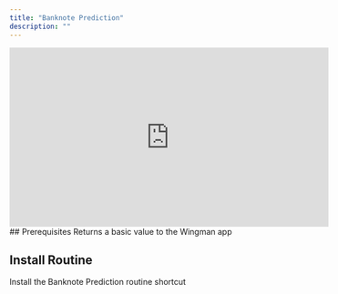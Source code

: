 ```yaml
---
title: "Banknote Prediction"
description: ""
---
```


<iframe src="https://video.bunnycdn.com/embed/342717/28a6d363-0274-4924-a901-86a3b8189e3f?autoplay=true"
                                    loading="lazy"
                                    width="560"
                                    height="315"
                                    allow="accelerometer; gyroscope; autoplay; encrypted-media; picture-in-picture;"
                                    frameborder="0"
                                    allowfullscreen></iframe>
## Prerequisites

<CardGroup cols={1}>
  <Card
    title="WMP Return Input"
    icon="pen-to-square"
    href="https://www.icloud.com/shortcuts/190e516611e84fb68727693a1eab5f71"
  >
  Returns a basic value to the Wingman app
  </Card>
</CardGroup>

## Install Routine 

<CardGroup cols={1}>
  <Card
    title="Banknote Prediction"
    icon="pen-to-square"
    href="https://www.icloud.com/shortcuts/4633e1c99a39429ab162e2d693041b18"
  >
  Install the Banknote Prediction routine shortcut
  </Card>
</CardGroup>


